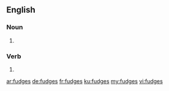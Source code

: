 ==English==

===Noun===
{{head|en|plural}}

# {{plural of|fudge|lang=en}}

===Verb===
{{head|en|verb form}}

# {{en-third-person singular of|fudge}}

[[ar:fudges]]
[[de:fudges]]
[[fr:fudges]]
[[ku:fudges]]
[[my:fudges]]
[[vi:fudges]]
